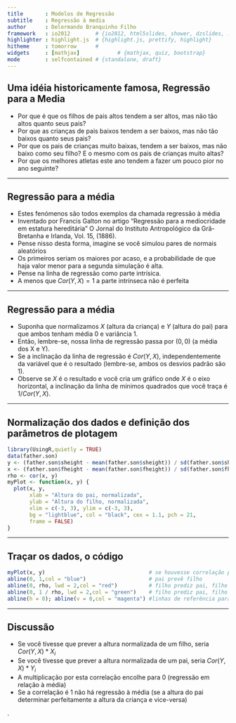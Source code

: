 ```yaml
---
title       : Modelos de Regressão
subtitle    : Regressão à media
author      : Delermando Branquinho Filho
framework   : io2012        # {io2012, html5slides, shower, dzslides, ...}
highlighter : highlight.js  # {highlight.js, prettify, highlight}
hitheme     : tomorrow      # 
widgets     : [mathjax]            # {mathjax, quiz, bootstrap}
mode        : selfcontained # {standalone, draft}
---
```


## Uma idéia historicamente famosa, Regressão para a Media

* Por que é que os filhos de pais altos tendem a ser altos, mas não tão altos quanto seus pais?
* Por que as crianças de pais baixos tendem a ser baixos, mas não tão baixos quanto seus pais?
* Por que os pais de crianças muito baixas, tendem a ser baixos, mas não baixo como seu filho? E o mesmo com os pais de crianças muito altas?
* Por que os melhores atletas este ano tendem a fazer um pouco pior no ano seguinte?

---

## Regressão para a média

* Estes fenómenos são todos exemplos da chamada regressão à média
* Inventado por Francis Galton no artigo "Regressão para a mediocridade em estatura hereditária" O Jornal do Instituto Antropológico da Grã-Bretanha e Irlanda, Vol. 15, (1886).
* Pense nisso desta forma, imagine se você simulou pares de normais aleatórios
* Os primeiros seriam os maiores por acaso, e a probabilidade de que haja valor menor para a segunda simulação é alta.
* Pense na linha de regressão como parte intrísica.
* A menos que $Cor (Y, X) = 1$ a parte intrínseca não é perfeita

---

## Regressão para a média
* Suponha que normalizamos $X$ (altura da criança) e $Y$ (altura do pai) para que ambos tenham média 0 e variância 1.
* Então, lembre-se, nossa linha de regressão passa por $(0,0)$ (a média dos X e Y).
* Se a inclinação da linha de regressão é $Cor(Y, X)$, independentemente da variável que é o resultado (lembre-se, ambos os desvios padrão são 1).
* Observe se $X$ é o resultado e você cria um gráfico onde $X$ é o eixo horizontal, a inclinação da linha de mínimos quadrados que você traça é $1/ Cor (Y, X)$.

---

## Normalização dos dados e definição dos parâmetros de plotagem

```r
library(UsingR,quietly = TRUE)
data(father.son)
y <- (father.son$sheight - mean(father.son$sheight)) / sd(father.son$sheight)
x <- (father.son$fheight - mean(father.son$fheight)) / sd(father.son$fheight)
rho <- cor(x, y)
myPlot <- function(x, y) {
  plot(x, y, 
       xlab = "Altura do pai, normalizada",
       ylab = "Altura do filho, normalizada",
       xlim = c(-3, 3), ylim = c(-3, 3),
       bg = "lightblue", col = "black", cex = 1.1, pch = 21, 
       frame = FALSE)
}
```

---

## Traçar os dados, o código
```r
myPlot(x, y)                                 # se houvesse correlação perfeita
abline(0, 1,col = "blue")                    # pai prevê filho
abline(0, rho, lwd = 2,col = "red")          # filho prediz pai, filho em eixo vertical
abline(0, 1 / rho, lwd = 2,col = "green")    # filho prediz pai, filho em eixo vertical
abline(h = 0); abline(v = 0,col = "magenta") #linhas de referência para nenhum relacionamento
```

---

## Discussão

* Se você tivesse que prever a altura normalizada de um filho, seria $Cor (Y, X) * X_i$
* Se você tivesse que prever a altura normalizada de um pai, seria $Cor (Y, X) * Y_i$
* A multiplicação por esta correlação encolhe para 0 (regressão em relação à média)
* Se a correlação é 1 não há regressão à média (se a altura do pai determinar perfeitamente a altura da criança e vice-versa)



.